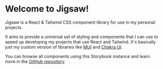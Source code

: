 
<Meta title="Welcome" />

# Welcome to Jigsaw!
Jigsaw is a React & Tailwind CSS component library for use in my personal projects.

It aims to provide a universal set of styling and components that I can use to speed up developing my projects that use React and Tailwind.
It's basically just my custom version of libraries like [MUI](https://mui.com/) and [Chakra UI](https://chakra-ui.com/).

You can browse all components using this Storybook instance and learn more in the [GitHub repository](https://github.com/Ben-Ryder/jigsaw).
